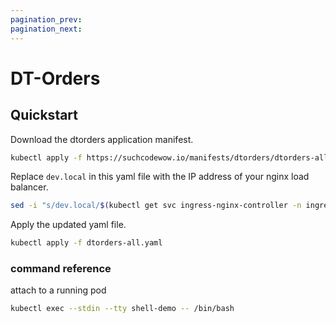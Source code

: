 ```yaml
---
pagination_prev:
pagination_next:
---
```


# DT-Orders

## Quickstart

Download the dtorders application manifest.

```bash
kubectl apply -f https://suchcodewow.io/manifests/dtorders/dtorders-all.yaml
```

Replace `dev.local` in this yaml file with the IP address of your nginx load balancer.

```bash
sed -i "s/dev.local/$(kubectl get svc ingress-nginx-controller -n ingress-nginx -o=custom-columns=EXTERNAL-IP:.status.loadBalancer.ingress[0].ip --no-headers)/g" dtorders-all.yaml
```

Apply the updated yaml file.

```bash
kubectl apply -f dtorders-all.yaml
```

### command reference

attach to a running pod

```bash
kubectl exec --stdin --tty shell-demo -- /bin/bash
```
